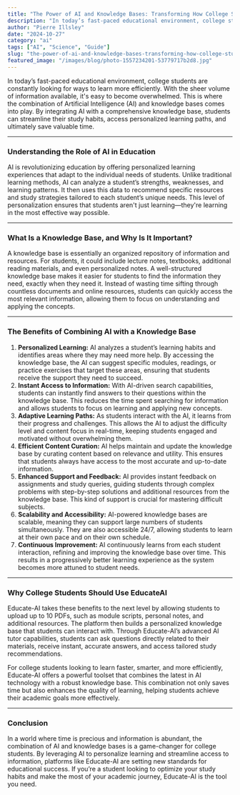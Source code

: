 ```yaml
---
title: "The Power of AI and Knowledge Bases: Transforming How College Students Learn"
description: "In today’s fast-paced educational environment, college students are constantly looking for ways to learn more efficiently. With the sheer volume of information available, it's easy to become overwhelm..."
author: "Pierre Illsley"
date: "2024-10-27"
category: "ai"
tags: ["AI", "Science", "Guide"]
slug: "the-power-of-ai-and-knowledge-bases-transforming-how-college-students-learn"
featured_image: "/images/blog/photo-1557234201-53779717b2d8.jpg"
---
```


In today’s fast-paced educational environment, college students are constantly looking for ways to learn more efficiently. With the sheer volume of information available, it's easy to become overwhelmed. This is where the combination of Artificial Intelligence (AI) and knowledge bases comes into play. By integrating AI with a comprehensive knowledge base, students can streamline their study habits, access personalized learning paths, and ultimately save valuable time.

---

### **Understanding the Role of AI in Education**

AI is revolutionizing education by offering personalized learning experiences that adapt to the individual needs of students. Unlike traditional learning methods, AI can analyze a student’s strengths, weaknesses, and learning patterns. It then uses this data to recommend specific resources and study strategies tailored to each student’s unique needs. This level of personalization ensures that students aren't just learning—they're learning in the most effective way possible.

---

### **What Is a Knowledge Base, and Why Is It Important?**

A knowledge base is essentially an organized repository of information and resources. For students, it could include lecture notes, textbooks, additional reading materials, and even personalized notes. A well-structured knowledge base makes it easier for students to find the information they need, exactly when they need it. Instead of wasting time sifting through countless documents and online resources, students can quickly access the most relevant information, allowing them to focus on understanding and applying the concepts.

---

### **The Benefits of Combining AI with a Knowledge Base**

1. **Personalized Learning:** AI analyzes a student’s learning habits and identifies areas where they may need more help. By accessing the knowledge base, the AI can suggest specific modules, readings, or practice exercises that target these areas, ensuring that students receive the support they need to succeed.
2. **Instant Access to Information:** With AI-driven search capabilities, students can instantly find answers to their questions within the knowledge base. This reduces the time spent searching for information and allows students to focus on learning and applying new concepts.
3. **Adaptive Learning Paths:** As students interact with the AI, it learns from their progress and challenges. This allows the AI to adjust the difficulty level and content focus in real-time, keeping students engaged and motivated without overwhelming them.
4. **Efficient Content Curation:** AI helps maintain and update the knowledge base by curating content based on relevance and utility. This ensures that students always have access to the most accurate and up-to-date information.
5. **Enhanced Support and Feedback:** AI provides instant feedback on assignments and study queries, guiding students through complex problems with step-by-step solutions and additional resources from the knowledge base. This kind of support is crucial for mastering difficult subjects.
6. **Scalability and Accessibility:** AI-powered knowledge bases are scalable, meaning they can support large numbers of students simultaneously. They are also accessible 24/7, allowing students to learn at their own pace and on their own schedule.
7. **Continuous Improvement:** AI continuously learns from each student interaction, refining and improving the knowledge base over time. This results in a progressively better learning experience as the system becomes more attuned to student needs.

---

### **Why College Students Should Use EducateAI**

Educate-AI takes these benefits to the next level by allowing students to upload up to 10 PDFs, such as module scripts, personal notes, and additional resources. The platform then builds a personalized knowledge base that students can interact with. Through Educate-AI’s advanced AI tutor capabilities, students can ask questions directly related to their materials, receive instant, accurate answers, and access tailored study recommendations.

For college students looking to learn faster, smarter, and more efficiently, Educate-AI offers a powerful toolset that combines the latest in AI technology with a robust knowledge base. This combination not only saves time but also enhances the quality of learning, helping students achieve their academic goals more effectively.

---

### **Conclusion**

In a world where time is precious and information is abundant, the combination of AI and knowledge bases is a game-changer for college students. By leveraging AI to personalize learning and streamline access to information, platforms like Educate-AI are setting new standards for educational success. If you’re a student looking to optimize your study habits and make the most of your academic journey, Educate-AI is the tool you need.

